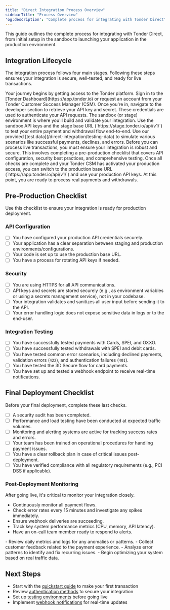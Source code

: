 ```yaml
---
title: "Direct Integration Process Overview"
sidebarTitle: "Process Overview"
'og:description': "Complete process for integrating with Tonder Direct"
---
```


This guide outlines the complete process for integrating with Tonder Direct, from initial setup in the sandbox to launching your application in the production environment.

## Integration Lifecycle

The integration process follows four main stages. Following these steps ensures your integration is secure, well-tested, and ready for live transactions.

<Steps>
<Step title="1. Sign In and Get Credentials">
Your journey begins by getting access to the Tonder platform. Sign in to the [Tonder Dashboard](https://app.tonder.io) or request an account from your Tonder Customer Success Manager (CSM). Once you're in, navigate to the developer section to retrieve your API key and secret. These credentials are used to authenticate your API requests.
</Step>
<Step title="2. Test in Sandbox">
The sandbox (or stage) environment is where you'll build and validate your integration. Use the sandbox API keys and the stage base URL (`https://stage.tonder.io/api/v1/`) to test your entire payment and withdrawal flow end-to-end. Use our provided [test data](/direct-integration/testing-data) to simulate various scenarios like successful payments, declines, and errors.
</Step>
<Step title="3. Complete Production Go-Live Checks">
Before you can process live transactions, you must ensure your integration is robust and secure. This involves completing a pre-production checklist that covers API configuration, security best practices, and comprehensive testing.
</Step>
<Step title="4. Go Live">
Once all checks are complete and your Tonder CSM has activated your production access, you can switch to the production base URL (`https://app.tonder.io/api/v1/`) and use your production API keys. At this point, you are ready to process real payments and withdrawals.
</Step>
</Steps>

## Pre-Production Checklist

Use this checklist to ensure your integration is ready for production deployment.

### API Configuration

  - [ ] You have configured your production API credentials securely.
  - [ ] Your application has a clear separation between staging and production environments/configurations.
  - [ ] Your code is set up to use the production base URL.
  - [ ] You have a process for rotating API keys if needed.

### Security

  - [ ] You are using HTTPS for all API communications.
  - [ ] API keys and secrets are stored securely (e.g., as environment variables or using a secrets management service), not in your codebase.
  - [ ] Your integration validates and sanitizes all user input before sending it to the API.
  - [ ] Your error handling logic does not expose sensitive data in logs or to the end-user.

### Integration Testing

  - [ ] You have successfully tested payments with Cards, SPEI, and OXXO.
  - [ ] You have successfully tested withdrawals with SPEI and debit cards.
  - [ ] You have tested common error scenarios, including declined payments, validation errors (`422`), and authentication failures (`401`).
  - [ ] You have tested the 3D Secure flow for card payments.
  - [ ] You have set up and tested a webhook endpoint to receive real-time notifications.

## Final Deployment Checklist

Before your final deployment, complete these last checks.

  - [ ] A security audit has been completed.
  - [ ] Performance and load testing have been conducted at expected traffic volumes.
  - [ ] Monitoring and alerting systems are active for tracking success rates and errors.
  - [ ] Your team has been trained on operational procedures for handling payment issues.
  - [ ] You have a clear rollback plan in case of critical issues post-deployment.
  - [ ] You have verified compliance with all regulatory requirements (e.g., PCI DSS if applicable).

### Post-Deployment Monitoring

After going live, it's critical to monitor your integration closely.

<AccordionGroup>
<Accordion title="First 24 Hours">

  - Continuously monitor all payment flows.
  - Check error rates every 15 minutes and investigate any spikes immediately.
  - Ensure webhook deliveries are succeeding.
  - Track key system performance metrics (CPU, memory, API latency).
  - Have an on-call team member ready to respond to alerts.
</Accordion>
<Accordion title="First Week">
  - Review daily metrics and logs for any anomalies or patterns.
  - Collect customer feedback related to the payment experience.
  - Analyze error patterns to identify and fix recurring issues.
  - Begin optimizing your system based on real traffic data.
</Accordion>
    </AccordionGroup>

## Next Steps

- Start with the [quickstart guide](/direct-integration/quickstart) to make your first transaction
- Review [authentication methods](/direct-integration/authentication) to secure your integration
- Set up [testing environments](/direct-integration/environment) before going live
- Implement [webhook notifications](/direct-integration/webhooks/how-webhooks-works) for real-time updates
